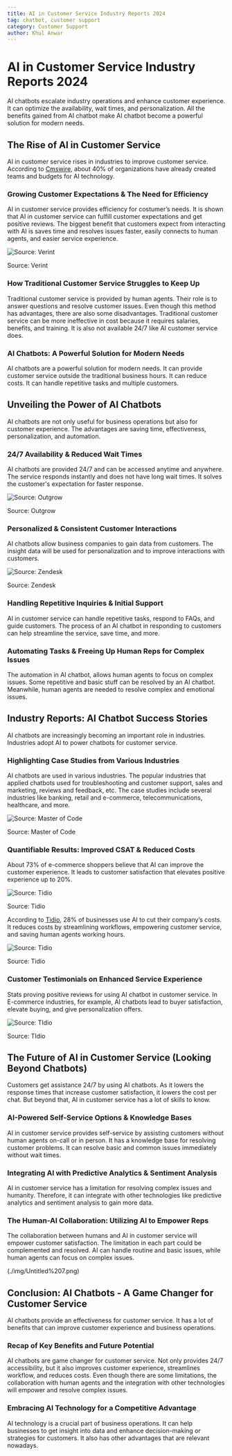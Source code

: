 ```yaml
---
title: AI in Customer Service Industry Reports 2024
tag: chatbot, customer support
category: Customer Support
author: Khul Anwar
---
```


# AI in Customer Service Industry Reports 2024

AI chatbots escalate industry operations and enhance customer experience. It can optimize the availability, wait times, and personalization. All the benefits gained from AI chatbot make AI chatbot become a powerful solution for modern needs.

## **The Rise of AI in Customer Service**

AI in customer service rises in industries to improve customer service. According to [Cmswire](https://www.cmswire.com/customer-experience/10-ai-customer-experience-statistics-you-should-know-about/), about 40% of organizations have already created teams and budgets for AI technology.

### Growing Customer Expectations & The Need for Efficiency

AI in customer service provides efficiency for costumer’s needs. It is shown that AI in customer service can fulfill customer expectations and get positive reviews. The biggest benefit that customers expect from interacting with AI is saves time and resolves issues faster, easily connects to human agents, and easier service experience.

![Source: Verint](./img/ai-save-customer-time.png)

Source: Verint

### How Traditional Customer Service Struggles to Keep Up

Traditional customer service is provided by human agents. Their role is to answer questions and resolve customer issues. Even though this method has advantages, there are also some disadvantages. Traditional customer service can be more ineffective in cost because it requires salaries, benefits, and training. It is also not available 24/7 like AI customer service does.

### AI Chatbots: A Powerful Solution for Modern Needs

AI chatbots are a powerful solution for modern needs. It can provide customer service outside the traditional business hours. It can reduce costs. It can handle repetitive tasks and multiple customers.

## **Unveiling the Power of AI Chatbots**

AI chatbots are not only useful for business operations but also for customer experience. The advantages are saving time, effectiveness, personalization, and automation.

### 24/7 Availability & Reduced Wait Times

AI chatbots are provided 24/7 and can be accessed anytime and anywhere. The service responds instantly and does not have long wait times. It solves the customer's expectation for faster response.

![Source: Outgrow](./img/chatbot-reduce-wait-times-for-customer.png)

Source: Outgrow

### Personalized & Consistent Customer Interactions

AI chatbots allow business companies to gain data from customers. The insight data will be used for personalization and to improve interactions with customers.

![Source: Zendesk](./img/chatbot-personalize-experience-for-customer.png)

Source: Zendesk

### Handling Repetitive Inquiries & Initial Support

AI in customer service can handle repetitive tasks, respond to FAQs, and guide customers. The process of an AI chatbot in responding to customers can help streamline the service, save time, and more.

### Automating Tasks & Freeing Up Human Reps for Complex Issues

The automation in AI chatbot, allows human agents to focus on complex issues. Some repetitive and basic stuff can be resolved by an AI chatbot. Meanwhile, human agents are needed to resolve complex and emotional issues.

## **Industry Reports: AI Chatbot Success Stories**

AI chatbots are increasingly becoming an important role in industries. Industries adopt AI to power chatbots for customer service.

### Highlighting Case Studies from Various Industries

AI chatbots are used in various industries. The popular industries that applied chatbots used for troubleshooting and customer support, sales and marketing, reviews and feedback, etc. The case studies include several industries like banking, retail and e-commerce, telecommunications, healthcare, and more.

![Source: Master of Code](./img/chatbot-in-various-industry.png)

Source: Master of Code

### Quantifiable Results: Improved CSAT & Reduced Costs

About 73% of e-commerce shoppers believe that AI can improve the customer experience. It leads to customer satisfaction that elevates positive experience up to 20%.

![Source: Tidio](./img/chatbot-improve-customer-satisfication.png)

Source: Tidio

According to [Tidio](https://www.tidio.com/blog/ai-customer-service-statistics/), 28% of businesses use AI to cut their company’s costs. It reduces costs by streamlining workflows, empowering customer service, and saving human agents working hours.

![Source: Tidio](./img/chatbot-reduce-cost.png)

Source: Tidio

### Customer Testimonials on Enhanced Service Experience

Stats proving positive reviews for using AI chatbot in customer service. In E-commerce industries, for example, AI chatbots lead to buyer satisfaction, elevate buying, and give personalization offers.

![Source: TIdio](./img/chatbot-give-positive-reviews.png)

Source: TIdio

## **The Future of AI in Customer Service (Looking Beyond Chatbots)**

Customers get assistance 24/7 by using AI chatbots. As it lowers the response times that increase customer satisfaction, it lowers the cost per chat. But beyond that, AI in customer service has a lot of skills to know.

### AI-Powered Self-Service Options & Knowledge Bases

AI in customer service provides self-service by assisting customers without human agents on-call or in person. It has a knowledge base for resolving customer problems. It can resolve basic and common issues immediately without wait times.

### Integrating AI with Predictive Analytics & Sentiment Analysis

AI in customer service has a limitation for resolving complex issues and humanity. Therefore, it can integrate with other technologies like predictive analytics and sentiment analysis to gain more data.

### The Human-AI Collaboration: Utilizing AI to Empower Reps

The collaboration between humans and AI in customer service will empower customer satisfaction. The limitation in each part could be complemented and resolved. AI can handle routine and basic issues, while human agents can focus on complex issues.

(./img/Untitled%207.png)


## **Conclusion: AI Chatbots - A Game Changer for Customer Service**

AI chatbots provide an effectiveness for customer service. It has a lot of benefits that can improve customer experience and business operations.

### Recap of Key Benefits and Future Potential

AI chatbots are game changer for customer service. Not only provides 24/7 accessibility, but it also improves customer experience, streamlines workflow, and reduces costs. Even though there are some limitations, the collaboration with human agents and the integration with other technologies will empower and resolve complex issues.

### Embracing AI Technology for a Competitive Advantage

AI technology is a crucial part of business operations. It can help businesses to get insight into data and enhance decision-making or strategies for customers. It also has other advantages that are relevant nowadays.